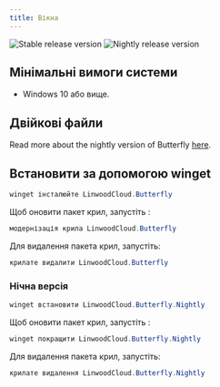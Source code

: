 ```yaml
---
title: Вікна
---
```


![Stable release version](https://img.shields.io/badge/dynamic/yaml?color=c4840d&label=Stable&query=%24.version&url=https%3A%2F%2Fraw.githubusercontent.com%2FLinwoodDev%2Fbutterfly%2Fstable%2Fapp%2Fpubspec.yaml&style=for-the-badge)
![Nightly release version](https://img.shields.io/badge/dynamic/yaml?color=f7d28c&label=Nightly&query=%24.version&url=https%3A%2F%2Fraw.githubusercontent.com%2FLinwoodDev%2Fbutterfly%2Fnightly%2Fapp%2Fpubspec.yaml&style=for-the-badge)


## Мінімальні вимоги системи

- Windows 10 або вище.

## Двійкові файли

<Tabs>
<TabItem label="Stable">
  <CardGrid>
    <DownloadButton after="/downloads/post-windows" href="https://github.com/LinwoodDev/butterfly/releases/download/stable/linwood-butterfly-windows-setup-x86_64.exe" title="Setup"/>
    <DownloadButton after="/downloads/post-windows" href="https://github.com/LinwoodDev/butterfly/releases/download/stable/linwood-butterfly-windows-x86_64.zip" title="Portable"/>
  </CardGrid>
</TabItem>
<TabItem label="Nightly">
  <CardGrid>
    <DownloadButton after="/downloads/post-windows" href="https://github.com/LinwoodDev/butterfly/releases/download/nightly/linwood-butterfly-windows-setup-x86_64.exe" title="Setup"/>
    <DownloadButton after="/downloads/post-windows" href="https://github.com/LinwoodDev/butterfly/releases/download/nightly/linwood-butterfly-windows-x86_64.zip" title="Portable"/>
  </CardGrid>
</TabItem>
</Tabs>

Read more about the nightly version of Butterfly [here](/community/nightly).

## Встановити за допомогою winget

```powershell
winget інсталюйте LinwoodCloud.Butterfly
```

Щоб оновити пакет крил, запустіть :

```powershell
модернізація крила LinwoodCloud.Butterfly
```

Для видалення пакета крил, запустіть:

```powershell
крилате видалити LinwoodCloud.Butterfly
```

### Нічна версія

```powershell
winget встановити LinwoodCloud.Butterfly.Nightly
```

Щоб оновити пакет крил, запустіть :

```powershell
winget покращити LinwoodCloud.Butterfly.Nightly
```

Для видалення пакета крил, запустіть:

```powershell
крилате видалення LinwoodCloud.Butterfly.Nightly
```
